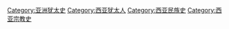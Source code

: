 [[Category:亚洲犹太史|Category:亚洲犹太史]]
[[Category:西亚犹太人|Category:西亚犹太人]]
[[Category:西亚民族史|Category:西亚民族史]]
[[Category:西亚宗教史|Category:西亚宗教史]]
